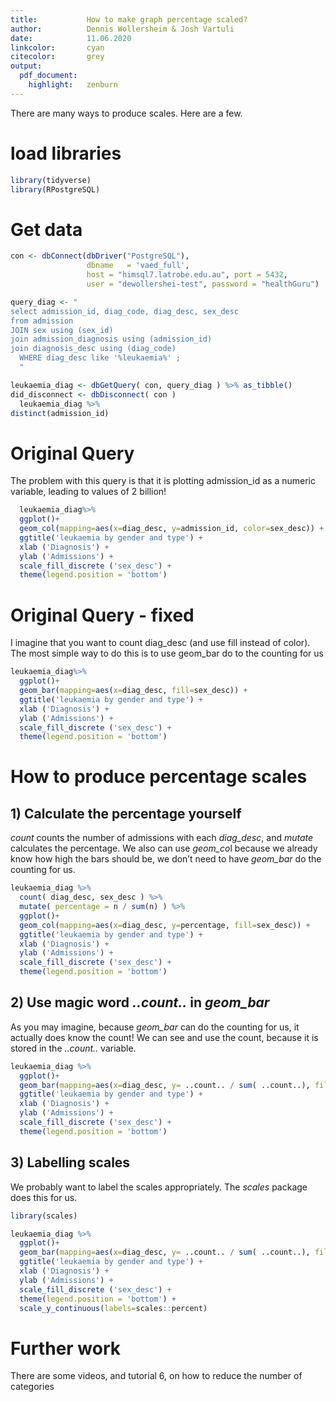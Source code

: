 ```yaml
---
title:           How to make graph percentage scaled?
author:          Dennis Wollersheim & Josh Vartuli
date:            11.06.2020
linkcolor:       cyan
citecolor:       grey
output:
  pdf_document:
    highlight:   zenburn
---
```



There are many ways to produce scales.  Here are a few.

# load libraries

```r

library(tidyverse)
library(RPostgreSQL)

```

# Get data

```r

con <- dbConnect(dbDriver("PostgreSQL"),
                 dbname   = 'vaed_full',
                 host = "himsql7.latrobe.edu.au", port = 5432,
                 user = "dewollershei-test", password = "healthGuru")

query_diag <- "
select admission_id, diag_code, diag_desc, sex_desc
from admission
JOIN sex using (sex_id)
join admission_diagnosis using (admission_id)
join diagnosis_desc using (diag_code)
  WHERE diag_desc like '%leukaemia%' ;
  "

leukaemia_diag <- dbGetQuery( con, query_diag ) %>% as_tibble()
did_disconnect <- dbDisconnect( con )
  leukaemia_diag %>%
distinct(admission_id)

```
# Original Query
The problem with this query is that it is plotting admission_id as a numeric variable, leading to values of 2 billion!

```r

  leukaemia_diag%>%
  ggplot()+
  geom_col(mapping=aes(x=diag_desc, y=admission_id, color=sex_desc)) +
  ggtitle('leukaemia by gender and type') +
  xlab ('Diagnosis') +
  ylab ('Admissions') +
  scale_fill_discrete ('sex_desc') +
  theme(legend.position = 'bottom')


```

# Original Query - fixed

I imagine that you want to count diag_desc (and use fill instead of color).  The most simple way to do this is to use geom_bar do to the counting for us

```r

leukaemia_diag%>%
  ggplot()+
  geom_bar(mapping=aes(x=diag_desc, fill=sex_desc)) +
  ggtitle('leukaemia by gender and type') +
  xlab ('Diagnosis') +
  ylab ('Admissions') +
  scale_fill_discrete ('sex_desc') +
  theme(legend.position = 'bottom')

```

# How to produce percentage scales

## 1) Calculate the percentage yourself

*count* counts the number of admissions with each *diag_desc*, and *mutate* calculates the percentage.  We also can use *geom_co*l because we already know how high the bars should be, we don't need to have *geom_bar* do the counting for us.

```r

leukaemia_diag %>%
  count( diag_desc, sex_desc ) %>%
  mutate( percentage = n / sum(n) ) %>%
  ggplot()+
  geom_col(mapping=aes(x=diag_desc, y=percentage, fill=sex_desc)) +
  ggtitle('leukaemia by gender and type') +
  xlab ('Diagnosis') +
  ylab ('Admissions') +
  scale_fill_discrete ('sex_desc') +
  theme(legend.position = 'bottom')

```


## 2) Use magic word *..count..* in *geom_bar*

As you may imagine, because *geom_bar* can do the counting for us, it actually does know the count!  We can see and use the count, because it is stored in the *..count..* variable.


```r

leukaemia_diag %>%
  ggplot()+
  geom_bar(mapping=aes(x=diag_desc, y= ..count.. / sum( ..count..), fill=sex_desc)) +
  ggtitle('leukaemia by gender and type') +
  xlab ('Diagnosis') +
  ylab ('Admissions') +
  scale_fill_discrete ('sex_desc') +
  theme(legend.position = 'bottom')

```

## 3) Labelling scales

We probably want to label the scales appropriately.  The *scales* package does this for us.

```r

library(scales)

leukaemia_diag %>%
  ggplot()+
  geom_bar(mapping=aes(x=diag_desc, y= ..count.. / sum( ..count..), fill=sex_desc)) +
  ggtitle('leukaemia by gender and type') +
  xlab ('Diagnosis') +
  ylab ('Admissions') +
  scale_fill_discrete ('sex_desc') +
  theme(legend.position = 'bottom') +
  scale_y_continuous(labels=scales::percent)

```

# Further work

There are some videos, and tutorial 6, on how to reduce the number of categories
